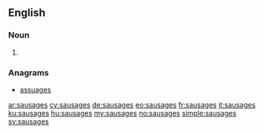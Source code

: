 ==English==

===Noun===
{{head|en|plural}}

# {{plural of|sausage|lang=en|nocat=1}}

===Anagrams===
* [[assuages#English|assuages]]

[[ar:sausages]]
[[cy:sausages]]
[[de:sausages]]
[[eo:sausages]]
[[fr:sausages]]
[[it:sausages]]
[[ku:sausages]]
[[hu:sausages]]
[[my:sausages]]
[[no:sausages]]
[[simple:sausages]]
[[sv:sausages]]